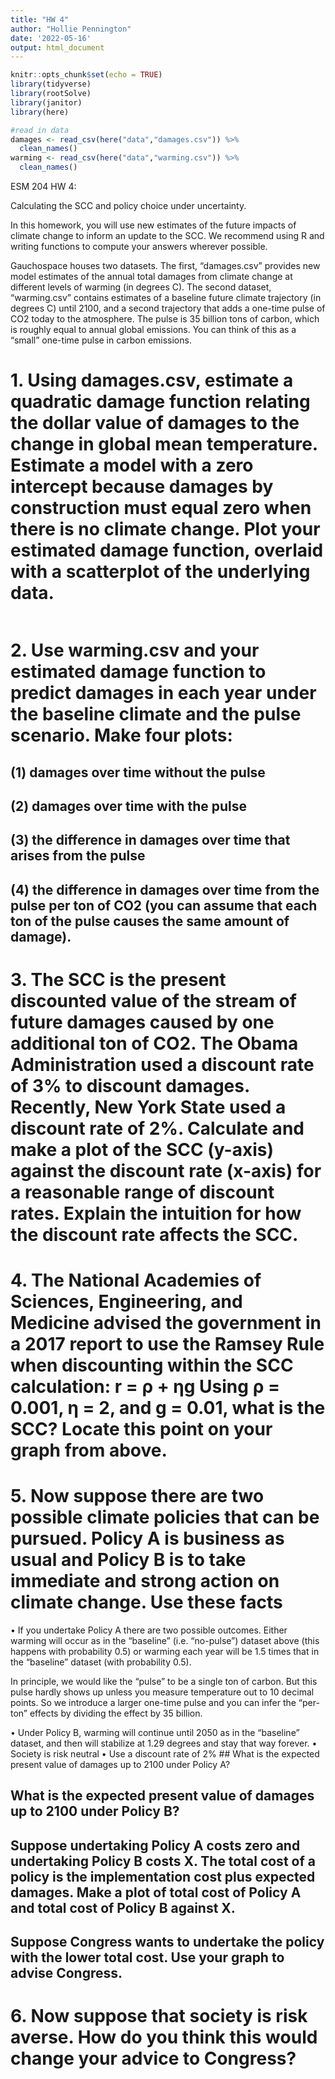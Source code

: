 ```yaml
---
title: "HW 4"
author: "Hollie Pennington"
date: '2022-05-16'
output: html_document
---
```


```r
knitr::opts_chunk$set(echo = TRUE)
library(tidyverse)
library(rootSolve)
library(janitor)
library(here)
```

```r
#read in data 
damages <- read_csv(here("data","damages.csv")) %>% 
  clean_names()
warming <- read_csv(here("data","warming.csv")) %>% 
  clean_names()
```

ESM 204 HW 4:

Calculating the SCC and policy choice under uncertainty.

In this homework, you will use new estimates of the future impacts of climate change to inform an update to the SCC. We recommend using R and writing functions to compute your answers wherever possible.

Gauchospace houses two datasets. The first, “damages.csv” provides new model estimates of the annual total damages from climate change at different levels of warming (in degrees C). 
The second dataset, “warming.csv” contains estimates of a baseline future climate trajectory (in degrees C) until 2100, and a second trajectory that adds a one-time pulse of CO2 today to the atmosphere. The pulse is 35 billion tons of carbon, which is roughly equal to annual global emissions. You can think of this as a “small” one-time pulse in carbon emissions.

# 1. Using damages.csv, estimate a quadratic damage function relating the dollar value of damages to the change in global mean temperature. Estimate a model with a zero intercept because damages by construction must equal zero when there is no climate change. Plot your estimated damage function, overlaid with a scatterplot of the underlying data.

```r

```



# 2. Use warming.csv and your estimated damage function to predict damages in each year under the baseline climate and the pulse scenario. Make four plots: 

## (1) damages over time without the pulse

## (2) damages over time with the pulse

## (3) the difference in damages over time that arises from the pulse

## (4) the difference in damages over time from the pulse per ton of CO2 (you can assume that each ton of the pulse causes the same amount of damage).

# 3. The SCC is the present discounted value of the stream of future damages caused by one additional ton of CO2. The Obama Administration used a discount rate of 3% to discount damages. Recently, New York State used a discount rate of 2%. Calculate and make a plot of the SCC (y-axis) against the discount rate (x-axis) for a reasonable range of discount rates. Explain the intuition for how the discount rate affects the SCC.

# 4. The National Academies of Sciences, Engineering, and Medicine advised the government in a 2017 report to use the Ramsey Rule when discounting within the SCC calculation: r = ρ + ηg Using ρ = 0.001, η = 2, and g = 0.01, what is the SCC? Locate this point on your graph from above.

# 5. Now suppose there are two possible climate policies that can be pursued. Policy A is business as usual and Policy B is to take immediate and strong action on climate change. Use these facts

• If you undertake Policy A there are two possible outcomes. Either warming will occur as in the “baseline” (i.e. “no-pulse”) dataset above (this happens with probability 0.5) or warming each year will be 1.5 times that in the “baseline” dataset (with probability 0.5).

In principle, we would like the “pulse” to be a single ton of carbon. But this pulse hardly shows up unless you measure temperature out to 10 decimal points. So we introduce a larger one-time pulse and you can infer the “per-ton” effects by dividing the effect by 35 billion.

• Under Policy B, warming will continue until 2050 as in the “baseline” dataset, and then will stabilize at 1.29 degrees and stay that way forever.
• Society is risk neutral
• Use a discount rate of 2%
## What is the expected present value of damages up to 2100 under Policy A? 

## What is the expected present value of damages up to 2100 under Policy B? 

## Suppose undertaking Policy A costs zero and undertaking Policy B costs X. The total cost of a policy is the implementation cost plus expected damages. Make a plot of total cost of Policy A and total cost of Policy B against X. 

## Suppose Congress wants to undertake the policy with the lower total cost. Use your graph to advise Congress.

# 6. Now suppose that society is risk averse. How do you think this would change your advice to Congress?

